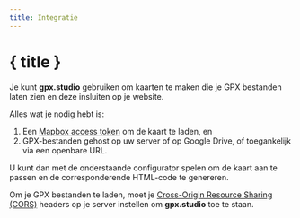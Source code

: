 ```yaml
---
title: Integratie
---
```


<script>
</script>

# { title }

Je kunt **gpx.studio** gebruiken om kaarten te maken die je GPX bestanden laten zien en deze insluiten op je website.

Alles wat je nodig hebt is:

1. Een <a href="https://account.mapbox.com/auth/signup" target="_blank">Mapbox access token</a> om de kaart te laden, en
2. GPX-bestanden gehost op uw server of op Google Drive, of toegankelijk via een openbare URL.

U kunt dan met de onderstaande configurator spelen om de kaart aan te passen en de corresponderende HTML-code te genereren.

<DocsNote type="warning">

Om je GPX bestanden te laden, moet je <a href="https://developer.mozilla.org/en-US/docs/Web/HTTP/CORS" target="_blank">Cross-Origin Resource Sharing (CORS)</a> headers op je server instellen om <b>gpx.studio</b> toe te staan.

</DocsNote>

<EmbeddingPlayground />
